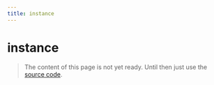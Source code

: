 ```yaml
---
title: instance
---
```


# instance

> The content of this page is not yet ready. Until then just use the [source code](https://github.com/fabian-hiller/valibot/blob/main/library/src/schemas/instance/instance.ts).
